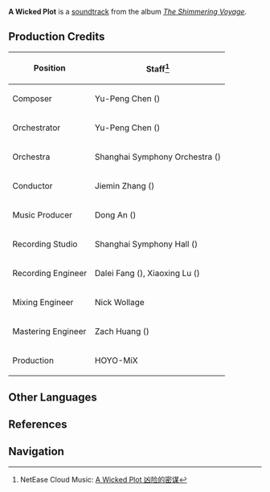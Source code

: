 {{Soundtrack Infobox
|title          =
|image          = The Shimmering Voyage.jpg
|album          = The Shimmering Voyage
|disc           = 2
|number         = 28
|featured       = GENSHIN CONCERT 2021 "Melodies of an Endless Journey" (CD)
|featured2      =
|featured3      =
|featured_disc  = B
|featured_disc2 =
|featured_disc3 =
|youtube_id     = U7LmE1oPILg
|youtube_time   = 785
|spotify_id     = 15g8GPCYYYkYK9C6ByiZr4
|played_in      = Chapter I
|during         = Dialogue scenes
|domain         =
|previous       = Fireside Rest
|next           = A Cunning Trick
}}
'''A Wicked Plot''' is a [[soundtrack]] from the album ''[[The Shimmering Voyage]]''.

==Production Credits==
{| class="wikitable" style="text-align:left; height:0.5em"
! Position
! Staff<ref>NetEase Cloud Music: [https://music.163.com/#/song?id=1861577587 A Wicked Plot 凶险的密谋]</ref>
|-
! Composer
| Yu-Peng Chen ({{zh|陈致逸}})
|-
! Orchestrator
| Yu-Peng Chen ({{zh|陈致逸}})
|-
! Orchestra
| Shanghai Symphony Orchestra ({{zh|上海交响乐团}})
|-
! Conductor
| Jiemin Zhang ({{zh|张洁敏}})
|-
! Music Producer
| Dong An ({{zh|安栋}})
|-
! Recording Studio
| Shanghai Symphony Hall ({{zh|上海交响乐团音乐厅}})
|-
! Recording Engineer
| Dalei Fang ({{zh|房大磊}}), Xiaoxing Lu ({{zh|陆晓幸}})
|-
! Mixing Engineer
| Nick Wollage
|-
! Mastering Engineer
| Zach Huang ({{zh|黄巍}})
|-
! Production
| HOYO-MiX
|}
<!--
==Trivia==
-->
==Other Languages==
{{Other Languages
|en      = A Wicked Plot
|zhs     = 凶险的密谋
|zhs_rm  = Xiōngxiǎn de Mìmóu
|zht     = 兇險的密謀
|zht_rm  = Xiōngxiǎn de Mìmóu
|zh_tl   = 
|ja      = 危険な計画
|ja_rm   = Kiken-na Keikaku
|ja_tl   = A Dangerous Plan
|tr      = 
|tr_tl   = 
|it      = 
|it_tl   = 
}}

==References==
{{Reflist}}

==Navigation==
{{Soundtrack Navbox|The Shimmering Voyage}}